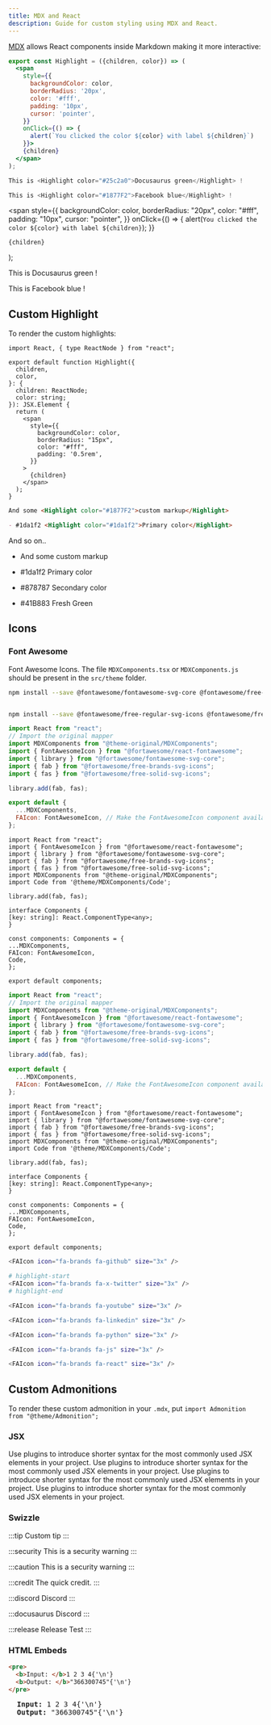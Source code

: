 ```yaml
---
title: MDX and React
description: Guide for custom styling using MDX and React.
---
```




[MDX](https://mdxjs.com/) allows React components inside Markdown making it more interactive:



```jsx showLineNumbers
export const Highlight = ({children, color}) => (
  <span
    style={{
      backgroundColor: color,
      borderRadius: '20px',
      color: '#fff',
      padding: '10px',
      cursor: 'pointer',
    }}
    onClick={() => {
      alert(`You clicked the color ${color} with label ${children}`)
    }}>
    {children}
  </span>
);

This is <Highlight color="#25c2a0">Docusaurus green</Highlight> !

This is <Highlight color="#1877F2">Facebook blue</Highlight> !
```

  <span
    style={{
      backgroundColor: color,
      borderRadius: "20px",
      color: "#fff",
      padding: "10px",
      cursor: "pointer",
    }}
    onClick={() => {
      alert(`You clicked the color ${color} with label ${children}`);
    }}
  >
    {children}
  </span>
);

This is <Highlight color="#25c2a0">Docusaurus green</Highlight> !

This is <Highlight color="#1877F2">Facebook blue</Highlight> !



## Custom Highlight

To render the custom highlights:



```tsx title="src/components/Highlight/index.tsx" showLineNumbers
import React, { type ReactNode } from "react";

export default function Highlight({
  children,
  color,
}: {
  children: ReactNode;
  color: string;
}): JSX.Element {
  return (
    <span
      style={{
        backgroundColor: color,
        borderRadius: "15px",
        color: "#fff",
        padding: '0.5rem',
      }}
    >
      {children}
    </span>
  );
}
```

```md
And some <Highlight color="#1877F2">custom markup</Highlight>
```

```md
- #1da1f2 <Highlight color="#1da1f2">Primary color</Highlight>
```

And so on..

- And some <Highlight color="#1877F2">custom markup</Highlight>

- #1da1f2 <Highlight color="#1da1f2">Primary color</Highlight>

- #878787 <Highlight color="#878787">Secondary color</Highlight>

- #41B883 <Highlight color="#41B883">Fresh Green</Highlight>



## Icons


### Font Awesome

Font Awesome Icons. The file `MDXComponents.tsx` or `MDXComponents.js` should be present in the `src/theme` folder.

```bash npm2yarn
npm install --save @fontawesome/fontawesome-svg-core @fontawesome/free-solid-svg-icons @fortawesome/react-fontawesome
```

```bash npm2yarn

npm install --save @fontawesome/free-regular-svg-icons @fontawesome/free-brands-svg-icons
```




<Tabs>
  <TabItem value="js" label="JavaScript" default>

```js title="src/theme/MDXComponents.js" showLineNumbers
import React from "react";
// Import the original mapper
import MDXComponents from "@theme-original/MDXComponents";
import { FontAwesomeIcon } from "@fortawesome/react-fontawesome";
import { library } from "@fortawesome/fontawesome-svg-core";
import { fab } from "@fortawesome/free-brands-svg-icons";
import { fas } from "@fortawesome/free-solid-svg-icons";

library.add(fab, fas);

export default {
  ...MDXComponents,
  FAIcon: FontAwesomeIcon, // Make the FontAwesomeIcon component available in MDX as <icon />.
};
```


  </TabItem>
  <TabItem value="tsx" label="TypeScript">

  ```tsx title="src/theme/MDXComponents.tsx" showLineNumbers
  import React from "react";
import { FontAwesomeIcon } from "@fortawesome/react-fontawesome";
import { library } from "@fortawesome/fontawesome-svg-core";
import { fab } from "@fortawesome/free-brands-svg-icons";
import { fas } from "@fortawesome/free-solid-svg-icons";
import MDXComponents from "@theme-original/MDXComponents";
import Code from '@theme/MDXComponents/Code';

library.add(fab, fas);

interface Components {
  [key: string]: React.ComponentType<any>;
}

const components: Components = {
  ...MDXComponents,
  FAIcon: FontAwesomeIcon,
  Code,
};

export default components;
```



  </TabItem>

</Tabs>





<Tabs>
  <TabItem value="js" label="JavaScript" default>

```js title="src/theme/MDXComponents.js" showLineNumbers
import React from "react";
// Import the original mapper
import MDXComponents from "@theme-original/MDXComponents";
import { FontAwesomeIcon } from "@fortawesome/react-fontawesome";
import { library } from "@fortawesome/fontawesome-svg-core";
import { fab } from "@fortawesome/free-brands-svg-icons";
import { fas } from "@fortawesome/free-solid-svg-icons";

library.add(fab, fas);

export default {
  ...MDXComponents,
  FAIcon: FontAwesomeIcon, // Make the FontAwesomeIcon component available in MDX as <icon />.
};
```


  </TabItem>
  <TabItem value="tsx" label="TypeScript">

  ```tsx title="src/theme/MDXComponents.tsx" showLineNumbers
  import React from "react";
import { FontAwesomeIcon } from "@fortawesome/react-fontawesome";
import { library } from "@fortawesome/fontawesome-svg-core";
import { fab } from "@fortawesome/free-brands-svg-icons";
import { fas } from "@fortawesome/free-solid-svg-icons";
import MDXComponents from "@theme-original/MDXComponents";
import Code from '@theme/MDXComponents/Code';

library.add(fab, fas);

interface Components {
  [key: string]: React.ComponentType<any>;
}

const components: Components = {
  ...MDXComponents,
  FAIcon: FontAwesomeIcon,
  Code,
};

export default components;
```



  </TabItem>

</Tabs>

<BrowserWindow >


```bash title="Rendering Font Awesome Icons" showLineNumbers
<FAIcon icon="fa-brands fa-github" size="3x" />

# highlight-start
<FAIcon icon="fa-brands fa-x-twitter" size="3x" />
# highlight-end

<FAIcon icon="fa-brands fa-youtube" size="3x" />

<FAIcon icon="fa-brands fa-linkedin" size="3x" />

<FAIcon icon="fa-brands fa-python" size="3x" />

<FAIcon icon="fa-brands fa-js" size="3x" />

<FAIcon icon="fa-brands fa-react" size="3x" />
```

<FAIcon icon="fa-brands fa-github" size="3x" />

<FAIcon icon="fa-brands fa-x-twitter" size="3x" />

<FAIcon icon="fa-brands fa-youtube" size="3x" />

<FAIcon icon="fa-brands fa-linkedin" size="3x" />

<FAIcon icon="fa-brands fa-python" size="3x" />

<FAIcon icon="fa-brands fa-js" size="3x" />

<FAIcon icon="fa-brands fa-react" size="3x" />

</BrowserWindow>






## Custom Admonitions

To render these custom admonition in your ``.mdx``, put ``import Admonition from "@theme/Admonition";`` 





<BrowserWindow >

### JSX

<Admonition type="tip" icon="💡" title="Did you know...">
  Use plugins to introduce shorter syntax for the most commonly used JSX
  elements in your project.
</Admonition>

<Admonition type="danger" icon="💀" title="Danger...">
  Use plugins to introduce shorter syntax for the most commonly used JSX
  elements in your project.
</Admonition>

<Admonition type="note" icon="ℹ️" title="Take note...">
  Use plugins to introduce shorter syntax for the most commonly used JSX
  elements in your project.
</Admonition>


<Admonition type="warning" icon="☢️" title="Warning...">
  Use plugins to introduce shorter syntax for the most commonly used JSX
  elements in your project.
</Admonition>

### Swizzle

:::tip
Custom tip
:::

:::security
This is a security warning
:::

:::caution
This is a security warning
:::

:::credit
The quick credit.
:::

:::discord
Discord 
:::

:::docusaurus
Discord 
:::

:::release
Release Test
::: 

</BrowserWindow>

### HTML Embeds

<BrowserWindow >

```html
<pre>
  <b>Input: </b>1 2 3 4{'\n'}
  <b>Output: </b>"366300745"{'\n'}
</pre>
```

<pre>
  <b>Input: </b>1 2 3 4{'\n'}
  <b>Output: </b>"366300745"{'\n'}
</pre>

</BrowserWindow>

